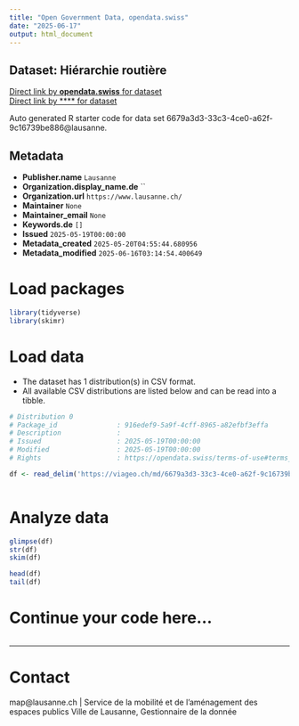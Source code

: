 ```yaml
---
title: "Open Government Data, opendata.swiss"
date: "2025-06-17"
output: html_document
---
```


## Dataset: Hiérarchie routière



[Direct link by **opendata.swiss** for dataset](https://opendata.swiss/de/dataset/hierarchie-routiere)<br>
[Direct link by **** for dataset](https://viageo.ch/md/6679a3d3-33c3-4ce0-a62f-9c16739be886)

Auto generated R starter code for data set 6679a3d3-33c3-4ce0-a62f-9c16739be886@lausanne.

## Metadata

- **Publisher.name** `Lausanne`
- **Organization.display_name.de** ``
- **Organization.url** `https://www.lausanne.ch/`
- **Maintainer** `None`
- **Maintainer_email** `None`
- **Keywords.de** `[]`
- **Issued** `2025-05-19T00:00:00`
- **Metadata_created** `2025-05-20T04:55:44.680956`
- **Metadata_modified** `2025-06-16T03:14:54.400649`


# Load packages

```r

library(tidyverse)
library(skimr)

```

# Load data

-   The dataset has 1 distribution(s) in CSV format.
-   All available CSV distributions are listed below and can be read into a tibble.

```r

# Distribution 0
# Package_id               : 916edef9-5a9f-4cff-8965-a82efbf3effa
# Description              : 
# Issued                   : 2025-05-19T00:00:00
# Modified                 : 2025-05-19T00:00:00
# Rights                   : https://opendata.swiss/terms-of-use#terms_by

df <- read_delim('https://viageo.ch/md/6679a3d3-33c3-4ce0-a62f-9c16739be886#downloadAction')



```

# Analyze data

```r

glimpse(df)
str(df)
skim(df)

head(df)
tail(df)

```

# Continue your code here...

```r

```

------------------------------------------------------------------------

# Contact

map@lausanne.ch | Service de la mobilité et de l’aménagement des espaces publics Ville de Lausanne, Gestionnaire de la donnée
